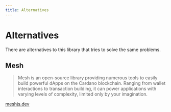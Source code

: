 ```yaml
---
title: Alternatives
---
```


# Alternatives

There are alternatives to this library that tries to solve the same problems.

## Mesh

> Mesh is an open-source library providing numerous tools to easily build powerful dApps on the Cardano blockchain. Ranging from wallet interactions to transaction building, it can power applications with varying levels of complexity, limited only by your imagination.

[meshjs.dev](https://meshjs.dev)